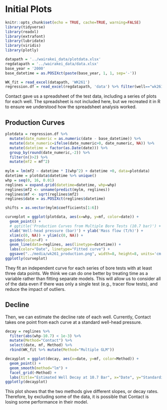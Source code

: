 # Initial Plots

```r
knitr::opts_chunk$set(echo = TRUE, cache=TRUE, warning=FALSE)
library(tidyverse)
library(readxl)
library(extrafont)
library(lubridate)
library(viridis)
library(plotly)

datapath = '../wairakei_data/plotdata.xlsx'
regdatapath = '../wairakei_data/data.xlsx'
base_year = '2000'
base_datetime = as.POSIXct(paste(base_year, 1, 1, sep='-'))

WK_fit = read_excel(datapath, 'WK261')
regression.df = read_excel(regdatapath, 'data') %>% filter(well=="wk261")
```

Contact gave us a spreadsheet of the test data, including a series of plots for each well. The spreadsheet is not included here, but we recreated it in R to ensure we understood how the spreadsheet analysis worked.

## Production Curves

```r
plotdata = regression.df %>%
  mutate(date_numeric = as.numeric(date - base_datetime)) %>%
  mutate(date_numeric=ifelse(date_numeric>0, date_numeric, NA)) %>%
  mutate(datetime = factor(as.Date(date))) %>%
  group_by(round(date_numeric,-2)) %>%
  filter(n()>2) %>%
  mutate(mf2 = mf^2)
  
mylm = lm(mf2 ~ datetime * I(whp^2) + datetime +0, data=plotdata)
datetime = plotdata$datetime %>% unique()
whp = seq(0, 16, 0.01)
reglines = expand.grid(datetime=datetime, whp=whp)
reglines$mf2 <- unname(predict(mylm, reglines))
reglines$mf <- sqrt(reglines$mf2)
reglines$date = as.POSIXct(reglines$datetime)

shifts = as.vector(mylm$coefficients[1:6])

curveplot = ggplot(plotdata, aes(x=whp, y=mf, color=date)) +
  geom_point() +
  # ggtitle('Production Curves from Multiple Bore Tests (10.7 bar)') +
  xlab('Well-head pressure (bar)') + ylab('Mass flow (T/h)') +
  xlim(c(0, NA)) + ylim(c(0, NA)) +
  guides(color=F) +
  geom_line(data=reglines, aes(linetype=datetime)) +
  labs(color="Date", linetype="Fitted curve") +
  ggsave("../media/wk261_production.png", width=8, height=8, units='cm')
ggplotly(curveplot)
```

They fit an independent curve for each series of bore tests with at least three data points. We think we can do one better by treating time as a variable rather than fitting separate models. This will allow us to consider all of the data even if there was only a single test (e.g., tracer flow tests), and reduce the impact of outliers.

## Decline

Then, we can estimate the decline rate of each well. Currently, Contact takes one point from each curve at a standard well-head pressure.

```r
decay = reglines %>%
  filter(abs(whp-10.7) < 1e-3) %>%
  mutate(Method="Contact") %>%
  select(date, mf, Method) %>%
  rbind(WK_fit %>% mutate(Method="Multiple GLM"))

decayplot = ggplot(decay, aes(x=date, y=mf, color=Method)) +
  geom_point() +
  geom_smooth(method="lm") +
  facet_grid(~Method) +
  labs(title="Estimated Well Decay at 10.7 Bar", x="Date", y="Standardised mass flow", color="Data")
ggplotly(decayplot)
```

This plot shows that the two methods give different slopes, or decay rates. Therefore, by excluding some of the data, it is possible that Contact is losing some performance in their model.
